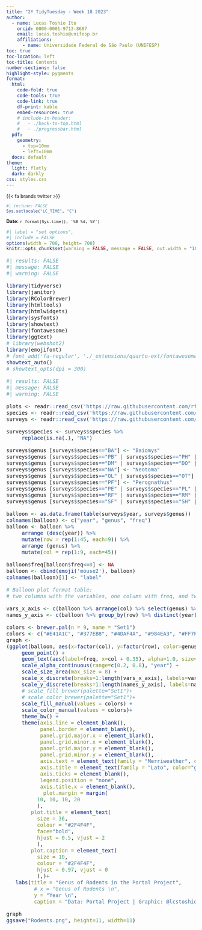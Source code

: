 ```yaml
---
title: "2º TidyTuesday - Week 18 2023"
author:
  - name: Lucas Toshio Ito
    orcid: 0000-0001-9713-8687
    email: lucas.toshio@unifesp.br
    affiliations:
      - name: Universidade Federal de São Paulo (UNIFESP) 
toc: true
toc-location: left
toc-title: Contents
number-sections: false
highlight-style: pygments
format: 
  html:
    code-fold: true
    code-tools: true
    code-link: true
    df-print: kable
    embed-resources: true
    # include-in-header: 
    #   - ./back-to-top.html
    #   - ./progressbar.html
  pdf:
    geometry:
      - top=10mm
      - left=10mm
  docx: default
theme:
  light: flatly
  dark: darkly
css: styles.css
---
```


::: {style="font-size: 0.9em"}
<a href="mailto:lucas.toshio@unifesp.br">
   <span class="fa-stack fa-sm">
       <i class="fa fa-circle fa-stack-2x"></i>
       <i class="fa fa-envelope fa-stack-1x fa-inverse"></i>
   </span>
</a> 
<a href="https://twitter.com/lcstoshio">
   <span class="fa-stack fa-sm">
       <i class="fa fa-circle fa-stack-2x"></i>
       <i class="fa-brands fa-twitter fa-stack-1x fa-inverse"></i>
   </span>
</a>
<a href="https://github.com/lcstoshio">
   <span class="fa-stack fa-sm">
       <i class="fa fa-circle fa-stack-2x"></i>
       <i class="fa-brands fa-github fa-stack-1x fa-inverse"></i>
   </span>
</a>
<a href="http://linkedin.com/in/lucas-toshio-ito-5b8a96199">
   <span class="fa-stack fa-sm">
       <i class="fa fa-circle fa-stack-2x"></i>
       <i class="fa-brands fa-linkedin fa-stack-1x fa-inverse"></i>
   </span>
</a>

::: {.content-hidden}
{{< fa brands twitter >}}
:::

```r
#| include: FALSE
Sys.setlocale("LC_TIME", "C")
```

**Date:** `r format(Sys.time(), '%B %d, %Y')`
:::

```r
#| label = "set options",
#| include = FALSE
options(width = 700, height= 700)
knitr::opts_chunk$set(warning = FALSE, message = FALSE, out.width = "100%", fig.showtext = TRUE, retina = 1)
```

<font size="3">
<body>

```r
#| results: FALSE
#| message: FALSE
#| warning: FALSE

library(tidyverse)
library(janitor)
library(RColorBrewer)
library(htmltools)
library(htmlwidgets)
library(sysfonts)
library(showtext)
library(fontawesome)
library(ggtext)
# library(webshot2)
library(emojifont)
# font_add('fa-regular', './_extensions/quarto-ext/fontawesome/otfs/Font Awesome 6 Brands-Regular-400.otf')
showtext_auto()
# showtext_opts(dpi = 300)
```

```r
#| results: FALSE
#| message: FALSE
#| warning: FALSE

plots <- readr::read_csv('https://raw.githubusercontent.com/rfordatascience/tidytuesday/master/data/2023/2023-05-02/plots.csv')
species <- readr::read_csv('https://raw.githubusercontent.com/rfordatascience/tidytuesday/master/data/2023/2023-05-02/species.csv')
surveys <- readr::read_csv('https://raw.githubusercontent.com/rfordatascience/tidytuesday/master/data/2023/2023-05-02/surveys.csv')

surveys$species <- surveys$species %>% 
     replace(is.na(.), "NA")

surveys$genus [surveys$species=="BA"] <- "Baiomys"
surveys$genus [surveys$species=="PB" | surveys$species=="PH" | surveys$species=="PI" | surveys$species=="PP"] <- "Chaetodipus"
surveys$genus [surveys$species=="DM" | surveys$species=="DO" | surveys$species=="DS"] <- "Dipodomys"
surveys$genus [surveys$species=="NA"] <- "Neotoma"
surveys$genus [surveys$species=="OL" | surveys$species=="OT"] <- "Onychomys"
surveys$genus [surveys$species=="PF"] <- "Perognathus"
surveys$genus [surveys$species=="PE" | surveys$species=="PL" | surveys$species=="PM"] <- "Peromyscus"
surveys$genus [surveys$species=="RF" | surveys$species=="RM" | surveys$species=="RO"] <- "Reithrodontomys"
surveys$genus [surveys$species=="SF" | surveys$species=="SH" | surveys$species=="SO"] <- "Sigmodon"

balloon <- as.data.frame(table(surveys$year, surveys$genus))
colnames(balloon) <- c("year", "genus", "freq")
balloon <- balloon %>% 
     arrange (desc(year)) %>% 
     mutate(row = rep(1:45, each=9)) %>% 
     arrange (genus) %>% 
     mutate(col = rep(1:9, each=45))

balloon$freq[balloon$freq<=0] <- NA
balloon <- cbind(emoji('mouse2'), balloon)
colnames(balloon)[1] <- "label"

# Balloon plot format table:
# two columns with the variables, one column with freq, and two columns with row and col number

vars_x_axis <- c(balloon %>% arrange(col) %>% select(genus) %>% distinct())$genus
names_y_axis <- c(balloon %>% group_by(row) %>% distinct(year) %>% ungroup() %>% select(year))$year

colors <- brewer.pal(n = 9, name = "Set1")
colors <- c("#E41A1C", "#377EB8", "#4DAF4A", "#984EA3", "#FF7F00", "#d4d404", "#ad4b13", "#d6388b", "#4B5A5D")
graph <- 
(ggplot(balloon, aes(x=factor(col), y=factor(row), color=genus, size=freq, alpha=freq, label=label)) +
     geom_point() +
     geom_text(aes(label=freq, x=col + 0.35), alpha=1.0, size=4) +
     scale_alpha_continuous(range=c(0.2, 0.8), "year") +
     scale_size_area(max_size = 8) +
     scale_x_discrete(breaks=1:length(vars_x_axis), labels=vars_x_axis, position='top') + 
     scale_y_discrete(breaks=1:length(names_y_axis), labels=names_y_axis)+
     # scale_fill_brewer(palette="Set1")+
     # scale_color_brewer(palette="Set1")+
     scale_fill_manual(values = colors) +
     scale_color_manual(values = colors)+
     theme_bw() +
     theme(axis.line = element_blank(),
           panel.border = element_blank(),
           panel.grid.major.x = element_blank(),
           panel.grid.minor.x = element_blank(),
           panel.grid.major.y = element_blank(),
           panel.grid.minor.y = element_blank(),
           axis.text = element_text(family = "Merriweather", color="gray24", size=10, face="bold"),
           axis.title = element_text(family = "Lato", color="gray24", size=14, face="bold"),
           axis.ticks = element_blank(),
           legend.position = "none",
           axis.title.x = element_blank(),
            plot.margin = margin(
          10, 10, 10, 20
          ),
        plot.title = element_text(
          size = 36,
          colour = "#2F4F4F",
          face="bold",
          hjust = 0.5, vjust = 2
          ),
        plot.caption = element_text(
          size = 10,
          colour = "#2F4F4F",
          hjust = 0.97, vjust = 0
          ),)+
   labs(title = "Genus of Rodents in the Portal Project",
         # x = "Genus of Rodents \n", 
         y = "Year \n",
         caption = "Data: Portal Project | Graphic: @lcstoshio"))

graph
ggsave("Rodents.png", height=11, width=11)
```

</body>
</font>
